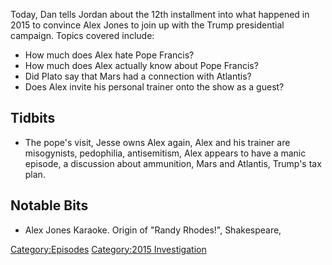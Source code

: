 {{DEFAULTSORT:
    #_EPISODE_0068:September 19-28, 2015
}}{{Episode
    | title             = September 19-28, 2015
    | caption           = Listen to this episode on [https://knowledgefight.libsyn.com/knowledge-fight-sept-19-28-2015 Libsyn] [https://open.spotify.com/episode/2xBbocIiJANoS0Myd14J2J Spotify]
    | episodeNumber     = 68
    | length            = 03:06:51
    | airDate           = July 31, 2017
    | coverageStartDate = September 19, 2015
    | coverageEndDate   = September 28, 2015
    | episodeType       = [[:Category:2015 Investigation|2015 Investigation]]
    | appearance        = [[Jesse Ventura]], [[Pat the personal trainer]], [[Diamond & Silk]], [[a caller]], [[Leo Zagami]], [[Joe Banister]]
    | beverage          = Ice Mountain sparkling Rasberry-Lime
    | oocDrop           = Alex cures his headache by calling the pope a devil worshiper.
    | previousEpisode   = [[67: Protocols of Zion]]
    | nextEpisode       = [[69: August 1, 2017]]
}}

{{Stub}}

Today, Dan tells Jordan about the 12th installment into what happened in 2015 to convince Alex Jones to join up with the Trump presidential campaign. Topics covered include:

*How much does Alex hate Pope Francis?
*How much does Alex actually know about Pope Francis?
*Did Plato say that Mars had a connection with Atlantis?
*Does Alex invite his personal trainer onto the show as a guest?

==Tidbits==

*The pope's visit, Jesse owns Alex again, Alex and his trainer are misogynists, pedophilia, antisemitism, Alex appears to have a manic episode, a discussion about ammunition, Mars and Atlantis, Trump's tax plan.

==Notable Bits==

*Alex Jones Karaoke. Origin of "Randy Rhodes!", Shakespeare,

[[Category:Episodes]]
[[Category:2015 Investigation]]
